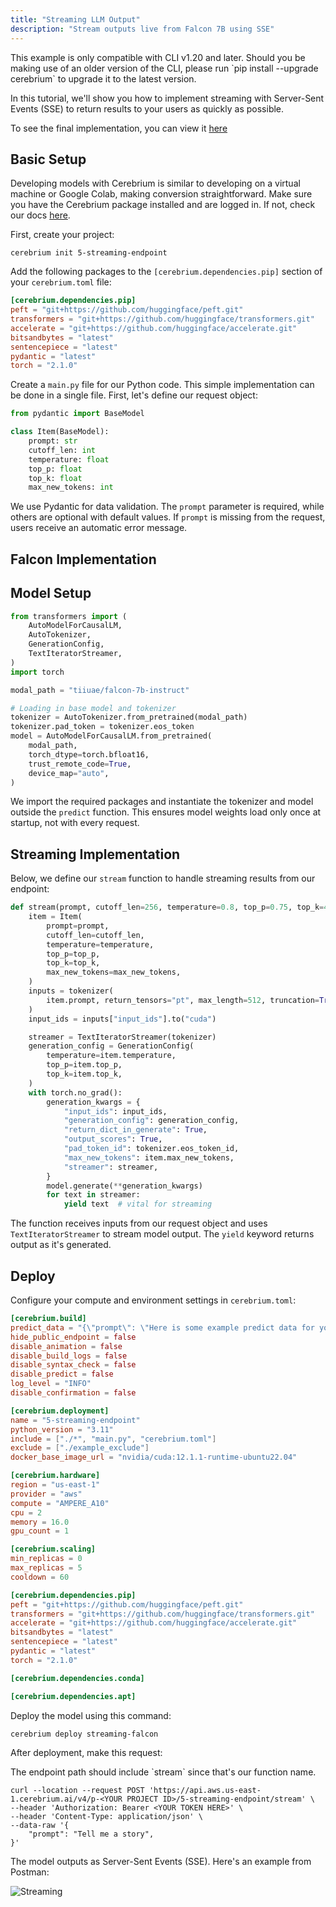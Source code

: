 ```yaml
---
title: "Streaming LLM Output"
description: "Stream outputs live from Falcon 7B using SSE"
---
```


<Note>
  This example is only compatible with CLI v1.20 and later. Should you be making
  use of an older version of the CLI, please run `pip install --upgrade
  cerebrium` to upgrade it to the latest version.
</Note>

In this tutorial, we'll show you how to implement streaming with Server-Sent Events (SSE) to return results to your users as quickly as possible.

To see the final implementation, you can view it [here](https://github.com/CerebriumAI/examples/tree/master/2-advanced-concepts/5-streaming-endpoint)

## Basic Setup

Developing models with Cerebrium is similar to developing on a virtual machine or Google Colab, making conversion straightforward. Make sure you have the Cerebrium package installed and are logged in. If not, check our docs [here](https://docs.cerebrium.ai/cerebrium/getting-started/installation).

First, create your project:

```
cerebrium init 5-streaming-endpoint
```

Add the following packages to the `[cerebrium.dependencies.pip]` section of your `cerebrium.toml` file:

```toml
[cerebrium.dependencies.pip]
peft = "git+https://github.com/huggingface/peft.git"
transformers = "git+https://github.com/huggingface/transformers.git"
accelerate = "git+https://github.com/huggingface/accelerate.git"
bitsandbytes = "latest"
sentencepiece = "latest"
pydantic = "latest"
torch = "2.1.0"
```

Create a `main.py` file for our Python code. This simple implementation can be done in a single file. First, let's define our request object:

```python
from pydantic import BaseModel

class Item(BaseModel):
    prompt: str
    cutoff_len: int
    temperature: float
    top_p: float
    top_k: float
    max_new_tokens: int
```

We use Pydantic for data validation. The `prompt` parameter is required, while others are optional with default values. If `prompt` is missing from the request, users receive an automatic error message.

## Falcon Implementation

## Model Setup

```python
from transformers import (
    AutoModelForCausalLM,
    AutoTokenizer,
    GenerationConfig,
    TextIteratorStreamer,
)
import torch

modal_path = "tiiuae/falcon-7b-instruct"

# Loading in base model and tokenizer
tokenizer = AutoTokenizer.from_pretrained(modal_path)
tokenizer.pad_token = tokenizer.eos_token
model = AutoModelForCausalLM.from_pretrained(
    modal_path,
    torch_dtype=torch.bfloat16,
    trust_remote_code=True,
    device_map="auto",
)
```

We import the required packages and instantiate the tokenizer and model outside the `predict` function. This ensures model weights load only once at startup, not with every request.

## Streaming Implementation

Below, we define our `stream` function to handle streaming results from our endpoint:

```python
def stream(prompt, cutoff_len=256, temperature=0.8, top_p=0.75, top_k=40, max_new_tokens=250):
    item = Item(
        prompt=prompt,
        cutoff_len=cutoff_len,
        temperature=temperature,
        top_p=top_p,
        top_k=top_k,
        max_new_tokens=max_new_tokens,
    )
    inputs = tokenizer(
        item.prompt, return_tensors="pt", max_length=512, truncation=True, padding=True
    )
    input_ids = inputs["input_ids"].to("cuda")

    streamer = TextIteratorStreamer(tokenizer)
    generation_config = GenerationConfig(
        temperature=item.temperature,
        top_p=item.top_p,
        top_k=item.top_k,
    )
    with torch.no_grad():
        generation_kwargs = {
            "input_ids": input_ids,
            "generation_config": generation_config,
            "return_dict_in_generate": True,
            "output_scores": True,
            "pad_token_id": tokenizer.eos_token_id,
            "max_new_tokens": item.max_new_tokens,
            "streamer": streamer,
        }
        model.generate(**generation_kwargs)
        for text in streamer:
            yield text  # vital for streaming

```

The function receives inputs from our request object and uses `TextIteratorStreamer` to stream model output. The `yield` keyword returns output as it's generated.

## Deploy

Configure your compute and environment settings in `cerebrium.toml`:

```toml
[cerebrium.build]
predict_data = "{\"prompt\": \"Here is some example predict data for your config.yaml which will be used to test your predict function on build.\"}"
hide_public_endpoint = false
disable_animation = false
disable_build_logs = false
disable_syntax_check = false
disable_predict = false
log_level = "INFO"
disable_confirmation = false

[cerebrium.deployment]
name = "5-streaming-endpoint"
python_version = "3.11"
include = ["./*", "main.py", "cerebrium.toml"]
exclude = ["./example_exclude"]
docker_base_image_url = "nvidia/cuda:12.1.1-runtime-ubuntu22.04"

[cerebrium.hardware]
region = "us-east-1"
provider = "aws"
compute = "AMPERE_A10"
cpu = 2
memory = 16.0
gpu_count = 1

[cerebrium.scaling]
min_replicas = 0
max_replicas = 5
cooldown = 60

[cerebrium.dependencies.pip]
peft = "git+https://github.com/huggingface/peft.git"
transformers = "git+https://github.com/huggingface/transformers.git"
accelerate = "git+https://github.com/huggingface/accelerate.git"
bitsandbytes = "latest"
sentencepiece = "latest"
pydantic = "latest"
torch = "2.1.0"

[cerebrium.dependencies.conda]

[cerebrium.dependencies.apt]

```

Deploy the model using this command:

```bash
cerebrium deploy streaming-falcon
```

After deployment, make this request:

<Note>
  The endpoint path should include `stream` since that's our function name.
</Note>

```curl
curl --location --request POST 'https://api.aws.us-east-1.cerebrium.ai/v4/p-<YOUR PROJECT ID>/5-streaming-endpoint/stream' \
--header 'Authorization: Bearer <YOUR TOKEN HERE>' \
--header 'Content-Type: application/json' \
--data-raw '{
    "prompt": "Tell me a story",
}'
```

The model outputs as Server-Sent Events (SSE). Here's an example from Postman:

![Streaming](/images/cortex/streaming-postman.png)

```

```
